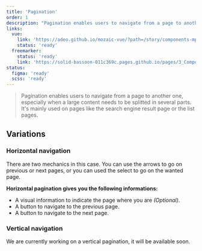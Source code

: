 ```yaml
---
title: 'Pagination'
order: 1
description: "Pagination enables users to navigate from a page to another one, especially when a large content needs to be splitted in several parts. It's mainly used on pages like the search engine result page or the list pages."
links:
  vue:
    link: 'https://adeo.github.io/mozaic-vue/?path=/story/components-mpagination'
    status: 'ready'
  freemarker:
    status: 'ready'
    link: 'https://solid-bassoon-011c369c.pages.github.io/pages/3_Components/pagination/'
status:
  figma: 'ready'
  scss: 'ready'
---
```


> Pagination enables users to navigate from a page to another one, especially when a large content needs to be splitted in several parts. It's mainly used on pages like the search engine result page or the list pages.

## Variations

### Horizontal navigation

There are two mechanics in this case. You can use the arrows to go on previous or next pages, or you can used the select to go on the wanted page.

<Preview path="pagination" nude />

**Horizontal pagination gives you the following informations:**

- A visual information to indicate the page where you are _(Optional)_.
- A button to navigate to the previous page.
- A button to navigate to the next page.

### Vertical navigation

<Highlight theme="warning" title="Work in progress">
  We are currently working on a vertical pagination, it will be available soon.
</Highlight>
